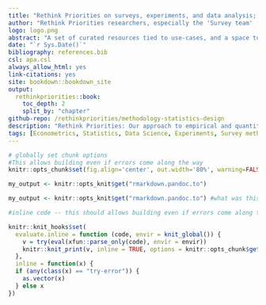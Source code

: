```yaml
---
title: "Rethink Priorities on surveys, experiments, and data analysis; methodology, protocols and templates"
author: "Rethink Priorities researchers, especially the 'Survey team' (project started by David Reinstein); Some sections are shared with the EA Marketing Team Gitbook"
logo: logo.png
abstract: "A set of curated resources tied to use-cases, and a space to organize our discussion"
date: "`r Sys.Date()`"
bibliography: references.bib
csl: apa.csl
always_allow_html: yes
link-citations: yes
site: bookdown::bookdown_site
output:
  rethinkpriorities::book:
    toc_depth: 2
    split_by: "chapter"
github-repo: /rethinkpriorities/methodology-statistics-design
description: "Rethink Priorities: Our approach to empirical and quantitative work"
tags: [Econometrics, Statistics, Data Science, Experiments, Survey methods, Notes, Methodology]
---
```


```r
# globally set chunk options
#This allows building even if errors come along the way
knitr::opts_chunk$set(fig.align='center', out.width='80%', warning=FALSE, message = FALSE, error=TRUE)

my_output <- knitr::opts_knit$get("rmarkdown.pandoc.to")
```

```r


my_output <- knitr::opts_knit$get("rmarkdown.pandoc.to") #what was this? do we need it?

#inline code -- this should allows building even if errors come along the way

knitr::knit_hooks$set(
  evaluate.inline = function (code, envir = knit_global()) {
    v = try(eval(xfun::parse_only(code), envir = envir))
    knitr::knit_print(v, inline = TRUE, options = knitr::opts_chunk$get())
  },
  inline = function(x) {
  if (any(class(x) == "try-error")) {
    as.vector(x)
  } else x
})
```


<!-- Global site tag (gtag.js) - Google Analytics -->


<!-- <html> -->

<!-- <script async src="https://www.googletagmanager.com/gtag/js?id=G-QLKFNFTGXX"></script> -->
<!-- <script> -->
<!--   window.dataLayer = window.dataLayer || []; -->
<!--   function gtag(){dataLayer.push(arguments);} -->
<!--   gtag('js', new Date()); -->

<!--   gtag('config', 'G-QLKFNFTGXX'); -->
<!-- </script> -->
<!-- </html> -->

